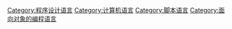 [[Category:程序设计语言|Category:程序设计语言]]
[[Category:计算机语言|Category:计算机语言]]
[[Category:脚本语言|Category:脚本语言]]
[[Category:面向对象的编程语言|Category:面向对象的编程语言]]